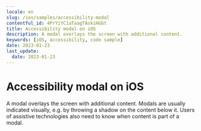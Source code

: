 ```yaml
---
locale: en
slug: /ios/samples/accessibility-modal
contentful_id: 4PrYiYC1aTaagTAskiHGbt
title: Accessibility modal on iOS
description: A modal overlays the screen with additional content.
keywords: [iOS, accessibility, code sample]
date: 2023-01-23
last_update:
  date: 2023-01-23
---
```


# Accessibility modal on iOS

A modal overlays the screen with additional content. Modals are usually indicated visually, e.g. by throwing a shadow on the content below it. Users of assistive technologies also need to know when content is part of a modal.

<CodeSample id="accessibility-modal" platform="ios" locale="en"/>

